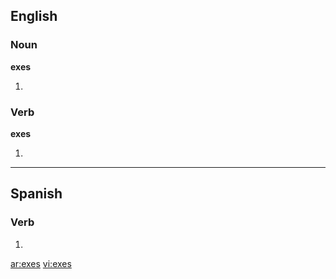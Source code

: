 ==English==

===Noun===
'''exes'''

# {{plural of|[[ex]]}}

===Verb===
'''exes'''

# {{third-person singular of|[[ex]]}}

----

==Spanish==
 
===Verb===
{{es-verb-form|exir}}
 
# {{es-verb form of|ending=ir|mood=indicative|tense=present|pers=2|formal=no|number=singular|[[exir]]}}

[[ar:exes]]
[[vi:exes]]